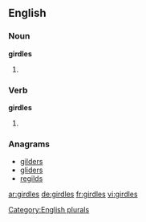 ==English==

===Noun===
'''girdles'''

# {{plural of |[[girdle]]}}

===Verb===
'''girdles'''

# {{third-person singular of|[[girdle]]}}

===Anagrams===
* [[gilders#English|gilders]]
* [[gliders#English|gliders]]
* [[regilds#English|regilds]]

[[Category:English plurals]]

[[ar:girdles]]
[[de:girdles]]
[[fr:girdles]]
[[vi:girdles]]